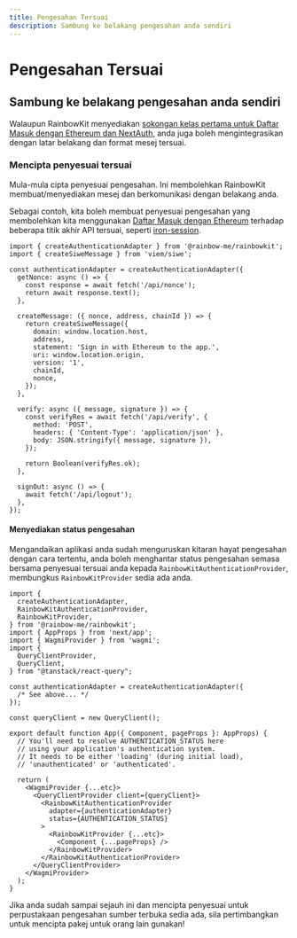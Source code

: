 ```yaml
---
title: Pengesahan Tersuai
description: Sambung ke belakang pengesahan anda sendiri
---
```


# Pengesahan Tersuai

## Sambung ke belakang pengesahan anda sendiri

Walaupun RainbowKit menyediakan [sokongan kelas pertama untuk Daftar Masuk dengan Ethereum dan NextAuth,](/docs/authentication#set-up-sign-in-with-ethereum-and-nextauth) anda juga boleh mengintegrasikan dengan latar belakang dan format mesej tersuai.

### Mencipta penyesuai tersuai

Mula-mula cipta penyesuai pengesahan. Ini membolehkan RainbowKit membuat/menyediakan mesej dan berkomunikasi dengan belakang anda.

Sebagai contoh, kita boleh membuat penyesuai pengesahan yang membolehkan kita menggunakan [Daftar Masuk dengan Ethereum](https://login.xyz) terhadap beberapa titik akhir API tersuai, seperti [iron-session](https://github.com/rainbow-me/rainbowkit/tree/main/examples/with-next-siwe-iron-session).

```tsx
import { createAuthenticationAdapter } from '@rainbow-me/rainbowkit';
import { createSiweMessage } from 'viem/siwe';

const authenticationAdapter = createAuthenticationAdapter({
  getNonce: async () => {
    const response = await fetch('/api/nonce');
    return await response.text();
  },

  createMessage: ({ nonce, address, chainId }) => {
    return createSiweMessage({
      domain: window.location.host,
      address,
      statement: 'Sign in with Ethereum to the app.',
      uri: window.location.origin,
      version: '1',
      chainId,
      nonce,
    });
  },

  verify: async ({ message, signature }) => {
    const verifyRes = await fetch('/api/verify', {
      method: 'POST',
      headers: { 'Content-Type': 'application/json' },
      body: JSON.stringify({ message, signature }),
    });

    return Boolean(verifyRes.ok);
  },

  signOut: async () => {
    await fetch('/api/logout');
  },
});
```

#### Menyediakan status pengesahan

Mengandaikan aplikasi anda sudah menguruskan kitaran hayat pengesahan dengan cara tertentu, anda boleh menghantar status pengesahan semasa bersama penyesuai tersuai anda kepada `RainbowKitAuthenticationProvider`, membungkus `RainbowKitProvider` sedia ada anda.

```tsx
import {
  createAuthenticationAdapter,
  RainbowKitAuthenticationProvider,
  RainbowKitProvider,
} from '@rainbow-me/rainbowkit';
import { AppProps } from 'next/app';
import { WagmiProvider } from 'wagmi';
import {
  QueryClientProvider,
  QueryClient,
} from "@tanstack/react-query";

const authenticationAdapter = createAuthenticationAdapter({
  /* See above... */
});

const queryClient = new QueryClient();

export default function App({ Component, pageProps }: AppProps) {
  // You'll need to resolve AUTHENTICATION_STATUS here
  // using your application's authentication system.
  // It needs to be either 'loading' (during initial load),
  // 'unauthenticated' or 'authenticated'.

  return (
    <WagmiProvider {...etc}>
      <QueryClientProvider client={queryClient}>
        <RainbowKitAuthenticationProvider
          adapter={authenticationAdapter}
          status={AUTHENTICATION_STATUS}
        >
          <RainbowKitProvider {...etc}>
            <Component {...pageProps} />
          </RainbowKitProvider>
        </RainbowKitAuthenticationProvider>
      </QueryClientProvider>
    </WagmiProvider>
  );
}
```

Jika anda sudah sampai sejauh ini dan mencipta penyesuai untuk perpustakaan pengesahan sumber terbuka sedia ada, sila pertimbangkan untuk mencipta pakej untuk orang lain gunakan!
